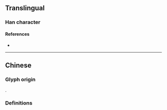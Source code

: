 {{also|噝}}
{{character info}}
==Translingual==

===Han character===
{{Han char|rn=30|rad=口|as=05|sn=8|canj=RVVM|four=62011|ids=⿰口丝}}

====References====
* {{Han ref|hdz=10611.010|uh=549D|ud=21661}}

----

==Chinese==

===Glyph origin===
{{Han simp|噝|f=絲|t=丝}}.

===Definitions===
{{zh-see|噝}}